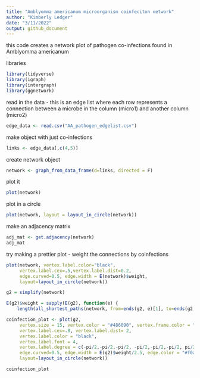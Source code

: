 ```yaml
---
title: "Amblyomma americanum microorganism coinfeciton network"
author: "Kimberly Ledger"
date: "3/11/2022"
output: github_document
---
```


this code creates a network plot of pathogen co-infections found in Amblyomma americanum 

libraries
```r
library(tidyverse)
library(igraph)
library(intergraph)
library(ggnetwork)
```


read in the data - this is an edge list where each row represents a connection between a microbe in the column (micro1) and another column (micro2)
```r
edge_data <- read.csv("AA_pathogen_edgelist.csv")
```

make object with just co-infections 
```r
links <- edge_data[,c(4,5)]
```

create network object
```r
network <- graph_from_data_frame(d=links, directed = F)
```

plot it 
```r
plot(network)
```

plot in a circle
```r
plot(network, layout = layout_in_circle(network))
```

make an adjacency matrix 

```r
adj_mat <- get.adjacency(network)
adj_mat
```



try making a prettier plot - weight the connections by coinfections 
```r
plot(network, vertex.label.color="black", 
     vertex.label.cex=.5,vertex.label.dist=0.2, 
     edge.curved=0.5, edge.width = E(network)$weight,
     layout=layout_in_circle(network))
```

```r
g2 = simplify(network)

E(g2)$weight = sapply(E(g2), function(e) { 
    length(all_shortest_paths(network, from=ends(g2, e)[1], to=ends(g2, e)[2])$res) } )

coinfection_plot <- plot(g2, 
     vertex.size = 15, vertex.color = "#486090", vertex.frame.color = "black",
     vertex.label.cex=.8, vertex.label.dist= 2,
     vertex.label.color = "black",
     vertex.label.font = 4, 
     vertex.label.degree = c(-pi/2,-pi/2,-pi/2, -pi/2,-pi/2,-pi/2, pi/2, pi/2, pi/2 , pi/2),
     edge.curved=0.5, edge.width = E(g2)$weight/2.5, edge.color = "#f0a860",
     layout=layout_in_circle(network))

coinfection_plot
```
